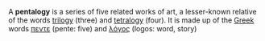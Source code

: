 A '''pentalogy''' is a series of five related works of art, a lesser-known relative of the words [[trilogy]] (three) and [[tetralogy]] (four). It is made up of the [[Greek language|Greek]] words [[penta-|&pi;&epsilon;&nu;&tau;&epsilon;]] (pente: five) and [[Logos|&lambda;&#972;&gamma;&omicron;&sigmaf;]] (logos: word, story)


{{art-stub}}{{vocab-stub}}